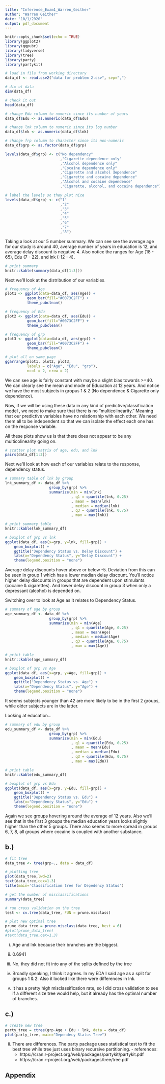```yaml
---
title: "Inference_Exam1_Warren_Geither"
author: "Warren Geither"
date: "10/1/2020"
output: pdf_document
---
```


```r
knitr::opts_chunk$set(echo = TRUE)
library(ggplot2)
library(ggpubr)
library(tidyverse)
library(tree)
library(party)
library(partykit)
```

```r
# load in file from working directory
data_df <- read.csv2("data for problem 2.csv", sep=",")

# dim of data
dim(data_df)

# check it out
head(data_df)

# change Edu column to numeric since its number of years
data_df$Edu <- as.numeric(data_df$Edu)

# change lnk column to numeric since its log number
data_df$lnk <- as.numeric(data_df$lnk)

# change frp column to character since its non-numeric
data_df$grp <- as.factor(data_df$grp)

levels(data_df$grp) <- c("No dependency"
                         ,"Cigarette dependence only"
                         ,"Alcohol dependence only"
                         ,"Cocaine dependence only"
                         ,"Cigarette and alcohol dependence"
                         ,"Cigarette and cocaine dependence"
                         ,"Alcohol and cocaine dependence"
                         ,"Cigarette, alcohol, and cocaine dependence")

# label the levels so they plot nice
levels(data_df$grp) <- c("1"
                         ,"2"
                         ,"3"
                         ,"4"
                         ,"5"
                         ,"6"
                         ,"7"
                         ,"8")
```

Taking a look at our 5 number summary. We can see see the average age for our study is around 40, average number of years in education is 12, and average delay discount is negative  4. Also notice the ranges for Age (18 - 65), Edu (7 - 22), and lnk (-12 - 4).

```r
# print summary
knitr::kable(summary(data_df[1:3]))
```

Next we'll look at the distribution of our variables.

```r
# frequency of Age
plot1 <- ggplot(data=data_df, aes(Age)) +
          geom_bar(fill="#0073C2FF") +
          theme_pubclean()

# frequency of Edu
plot2 <- ggplot(data=data_df, aes(Edu)) +
          geom_bar(fill="#0073C2FF") +
          theme_pubclean()

# frequency of grp
plot3 <- ggplot(data=data_df, aes(grp)) +
          geom_bar(fill="#0073C2FF") +
          theme_pubclean()

# plot all on same page
ggarrange(plot1, plot2, plot3,
          labels = c("Age", "Edu", "grp"),
          ncol = 2, nrow = 2)
```
We can see age is fairly constant with maybe a slight bias towards >=40. We can
clearly see the mean and mode of Education at 12 years. And notice we have the most subjects in gropus 1 & 2 (No dependence & Cigarette only dependence).

Now, if we will be using these data in any kind of predictive/classification model
, we need to make sure that there is no "multicolinearity." Meaning that our predictive 
variables have no relationship with each other. We need them all to be independent
so that we can isolate the effect each one has on the response variable.

All these plots show us is that there does not appear to be any multicolinearity
going on.

```r
# scatter plot matrix of age, edu, and lnk
pairs(data_df[1:3])
```

Next we'll look at how each of our variables relate to the response, dependency status.

```r
# summary table of lnk by group
lnk_summary_df <- data_df %>% 
                    group_by(grp) %>% 
                    summarize(min = min(lnk)
                              , q1 = quantile(lnk, 0.25)
                              , mean = mean(lnk)
                              , median = median(lnk)
                              , q3 = quantile(lnk, 0.75)
                              , max = max(lnk))

# print summary table
knitr::kable(lnk_summary_df)

# boxplot of grp vs lnk
ggplot(data_df, aes(x=grp, y=lnk, fill=grp)) + 
    geom_boxplot() +
    ggtitle("Dependency Status vs. Delay Discount") +
    labs(x="Dependency Status", y="Delay Discount") +
    theme(legend.position = "none")
```

Average delay discounts hover above or below -5. Deviation from this can be seen
in group 1 which has a lower median delay discount. You'll notice higher delay
discounts in groups that are dependent upon stimulants (cocaine & cigarettes).
And lower delay discount in group 3 when only a depressant (alcohol) is depended on.

Switching over to look at Age as it relates to Dependency Status.

```r
# summary of age by group
age_summary_df <- data_df %>% 
                    group_by(grp) %>% 
                    summarize(min = min(Age)
                              , q1 = quantile(Age, 0.25)
                              , mean = mean(Age)
                              , median = median(Age)
                              , q3 = quantile(Age, 0.75)
                              , max = max(Age))

# print table
knitr::kable(age_summary_df)

# boxplot of grp vs Age
ggplot(data_df, aes(x=grp, y=Age, fill=grp)) + 
    geom_boxplot() +
    ggtitle("Dependency Status vs. Age") +
    labs(x="Dependency Status", y="Age") +
    theme(legend.position = "none") 
```
It seems subjects younger than 42 are more likely to be in the first 2 groups, 
while older subjects are in the latter.

Looking at education...

```r
# summary of edu by group
edu_summary_df <- data_df %>% 
                    group_by(grp) %>% 
                    summarize(min = min(Edu)
                              , q1 = quantile(Edu, 0.25)
                              , mean = mean(Edu)
                              , median = median(Edu)
                              , q3 = quantile(Edu, 0.75)
                              , max = max(Edu))

# print table
knitr::kable(edu_summary_df)

# boxplot of grp vs Edu
ggplot(data_df, aes(x=grp, y=Edu, fill=grp)) + 
    geom_boxplot() +
    ggtitle("Dependency Status vs. Edu") +
    labs(x="Dependency Status", y="Edu") +
    theme(legend.position = "none")  
```

Again we see groups hovering around the average of 12 years. Also we'll see that in the first 3 groups the median education years looks slightly higher than the other 5 groups. There also seems to more spread in groups 6, 7, 8, all groups where cocaine is coupled with another substance. 

## b.) 

```r
# fit tree
data_tree <- tree(grp~., data = data_df)

# plotting tree
plot(data_tree,lwd=2)
text(data_tree,cex=1.3)
title(main='Classification tree for Depedency Status')

# get the number of misclassifications
summary(data_tree)
```
```r
# run cross validation on the tree
test <- cv.tree(data_tree, FUN = prune.misclass)

# plot new optimal tree
prune_data_tree = prune.misclass(data_tree, best = 6)
#plot(prune_data_tree)
#text(data_tree,cex=1.3)
```
(i) Age and lnk because their branches are the biggest.

(ii) 0.6941
  
(iii) No, they did not fit into any of the splits defined by the tree

(iv) Broadly speaking, I think it agrees. In my EDA I said age as a split for groups 1 &        2. Also it looked like there were differences in lnk.
    
(v) It has a pretty high misclassification rate, so I did cross validation to see if a different size tree would help, but it already has the optimal number of branches. 

## c.) 

```r
# create new tree
party_tree = ctree(grp~Age + Edu + lnk, data = data_df)
plot(party_tree, main="Dependecy Status Tree")
```

(ii) There are differences. The party package uses statistical test to 
     fit the best tree while tree just uses binary recursive partitioning.
    - references:
      - https://cran.r-project.org/web/packages/partykit/partykit.pdf
      - https://cran.r-project.org/web/packages/tree/tree.pdf
      
## Appendix
```r
```
